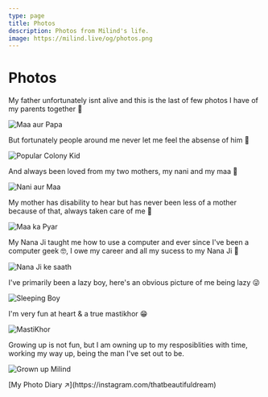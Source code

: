 ```yaml
---
type: page
title: Photos
description: Photos from Milind's life.
image: https://milind.live/og/photos.png
---
```



# Photos

My father unfortunately isnt alive and this is the last of few photos I have of my parents together 💞

<a title="Maa aur Papa" className="figure">
  <Image src={maaPapa} alt="Maa aur Papa" placeholder="blur" />
</a>

But fortunately people around me never let me feel the absense of him 🥹

<a title="Popular Colony Kid" className="figure">
  <Image src={popularKid} alt="Popular Colony Kid" placeholder="blur" />
</a>

And always been loved from my two mothers, my nani and my maa 🙏

<a title="Nani aur Maa" className="figure">
  <Image src={naniMaa} alt="Nani aur Maa" placeholder="blur" />
</a>

My mother has disability to hear but has never been less of a mother because of that, always taken care of me 💖

<a title="Maa ka Pyar" className="figure">
  <Image src={maaBeta} alt="Maa ka Pyar" placeholder="blur" />
</a>

My Nana Ji taught me how to use a computer and ever since I've been a computer geek 🤓, I owe my career and all my sucess to my Nana Ji 🙏

<a title="Nana Ji ke saath" className="figure">
  <Image src={nanaJiKeSaath} alt="Nana Ji ke saath" placeholder="blur" />
</a>

I've primarily been a lazy boy, here's an obvious picture of me being lazy 😜

<a title="Sleeping Boy" className="figure">
  <Image src={sleepingBoy} alt="Sleeping Boy" placeholder="blur" />
</a>

I'm very fun at heart & a true mastikhor 😁

<a title="MastiKhor" className="figure">
  <Image src={mastikhor} alt="MastiKhor" placeholder="blur" />
</a>

Growing up is not fun, but I am owning up to my resposiblities with time, working my way up, being the man I've set out to be.

<a title="Grown up Milind" className="figure">
  <Image src={grownUpMilind} alt="Grown up Milind" placeholder="blur" />
</a>

<p style={{ textAlign: "right" }}>
  [My Photo Diary ↗](https://instagram.com/thatbeautifuldream)
</p>
